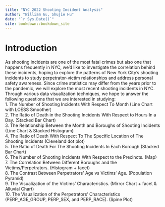 ```yaml
--- 
title: "NYC 2022 Shooting Incident Analysis"
author: "William Gu, Shujie Hu"
date: "`r Sys.Date()`"
site: bookdown::bookdown_site
---
```


# Introduction

  As shooting incidents are one of the most fatal crimes but also one that happens frequently in NYC, we’d like to investigate the correlation behind these incidents, hoping to explore the patterns of New York City’s shooting incidents to study perpetrator-victim relationships and address personal safety awareness. Since crime statistics may differ from the years prior to the pandemic, we will explore the most recent shooting incidents in NYC.
  Through various data visualization techniques, we hope to answer the following questions that we are interested in studying:
<br>
1. The Number of Shooting Incidents With Respect To Month (Line Chart with LOESS Smoother)<br>
2. The Ratio of Death in the Shooting Incidents With Respect to Hours In a Day. (Stacked Bar Chart) <br>
3. The Relationship Between the Month and Boroughs of Shooting Incidents (Line Chart & Stacked Histogram)<br>
4. The Ratio of Death With Respect To The Specific Location of The Shooting Incidents (Cleveland dot plot)<br>
5. The Ratio of Death For The Shooting Incidents In Each Borough (Stacked Bar Chart)<br>
6. The Number of Shooting Incidents With Respect to the Precincts. (Map) <br>
7. The Correlation Between Different Boroughs and the Victims/Perpetrators. (Histogram + facet)<br>
8. The Contrast Between Perpetrators' Age vs Victims’ Age. (Population Pyramid) <br>
9. The Visualization of the Victims’ Characteristics. (Mirror Chart + facet & Alluvial Chart)<br>
10. The Visualization of the Perpetrators' Characteristics (PERP_AGE_GROUP, PERP_SEX, and PERP_RACE). (Spine Plot)<br>
 

